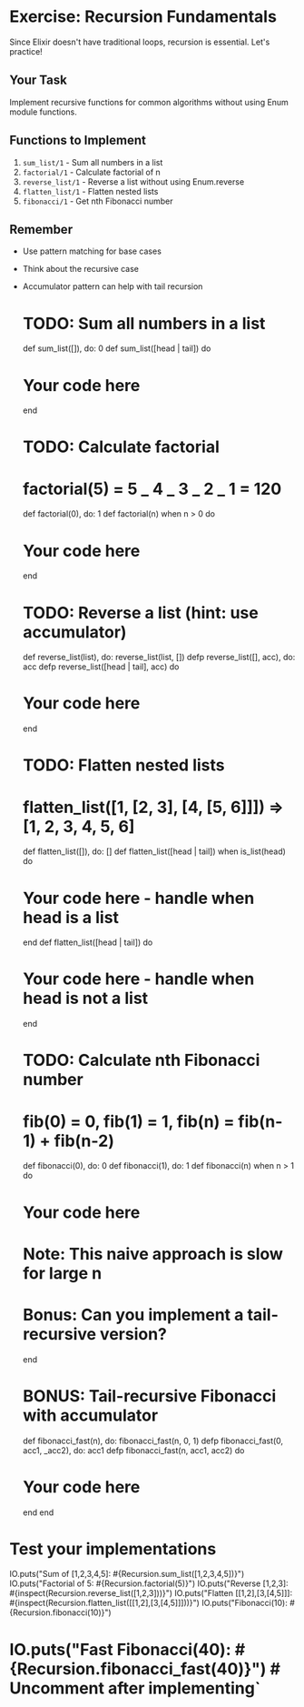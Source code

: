 
# Exercise: Recursion Fundamentals

Since Elixir doesn't have traditional loops, recursion is essential. Let's practice!

## Your Task

Implement recursive functions for common algorithms without using Enum module functions.

## Functions to Implement

1. `sum_list/1` - Sum all numbers in a list
2. `factorial/1` - Calculate factorial of n
3. `reverse_list/1` - Reverse a list without using Enum.reverse
4. `flatten_list/1` - Flatten nested lists
5. `fibonacci/1` - Get nth Fibonacci number

## Remember

- Use pattern matching for base cases
- Think about the recursive case
- Accumulator pattern can help with tail recursion


  # TODO: Sum all numbers in a list
  def sum_list([]), do: 0
  def sum_list([head | tail]) do
    # Your code here
  end

  # TODO: Calculate factorial
  # factorial(5) = 5 _ 4 _ 3 _ 2 _ 1 = 120
  def factorial(0), do: 1
  def factorial(n) when n > 0 do
    # Your code here
  end

  # TODO: Reverse a list (hint: use accumulator)
  def reverse_list(list), do: reverse_list(list, [])
  defp reverse_list([], acc), do: acc
  defp reverse_list([head | tail], acc) do
    # Your code here
  end

  # TODO: Flatten nested lists
  # flatten_list([1, [2, 3], [4, [5, 6]]]) => [1, 2, 3, 4, 5, 6]
  def flatten_list([]), do: []
  def flatten_list([head | tail]) when is_list(head) do 
    # Your code here - handle when head is a list
  end
  def flatten_list([head | tail]) do
    # Your code here - handle when head is not a list
  end

  # TODO: Calculate nth Fibonacci number
  # fib(0) = 0, fib(1) = 1, fib(n) = fib(n-1) + fib(n-2)
  def fibonacci(0), do: 0
  def fibonacci(1), do: 1
  def fibonacci(n) when n > 1 do
    # Your code here 
    # Note: This naive approach is slow for large n 
    # Bonus: Can you implement a tail-recursive version?
  end

  # BONUS: Tail-recursive Fibonacci with accumulator
  def fibonacci_fast(n), do: fibonacci_fast(n, 0, 1)
  defp fibonacci_fast(0, acc1, \_acc2), do: acc1
  defp fibonacci_fast(n, acc1, acc2) do
    # Your code here
  end
end

# Test your implementations

IO.puts("Sum of [1,2,3,4,5]: #{Recursion.sum_list([1,2,3,4,5])}")
IO.puts("Factorial of 5: #{Recursion.factorial(5)}")
IO.puts("Reverse [1,2,3]: #{inspect(Recursion.reverse_list([1,2,3]))}")
IO.puts("Flatten [[1,2],[3,[4,5]]]: #{inspect(Recursion.flatten_list([[1,2],[3,[4,5]]]))}")
IO.puts("Fibonacci(10): #{Recursion.fibonacci(10)}")

# IO.puts("Fast Fibonacci(40): #{Recursion.fibonacci_fast(40)}") # Uncomment after implementing`
